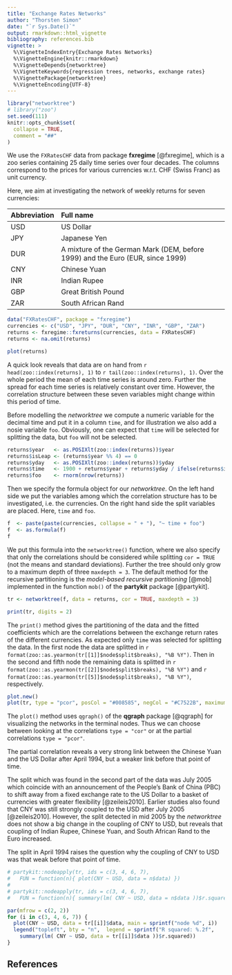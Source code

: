 ```yaml
---
title: "Exchange Rates Networks"
author: "Thorsten Simon"
date: "`r Sys.Date()`"
output: rmarkdown::html_vignette
bibliography: references.bib
vignette: >
  %\VignetteIndexEntry{Exchange Rates Networks}
  %\VignetteEngine{knitr::rmarkdown}
  %\VignetteDepends{networktree}
  %\VignetteKeywords{regression trees, networks, exchange rates}
  %\VignettePackage{networktree}
  %\VignetteEncoding{UTF-8}
---
```


```r
library("networktree")
# library("zoo")
set.seed(111)
knitr::opts_chunk$set(
  collapse = TRUE,
  comment = "##"
)
```

We use the `FXRatesCHF` data from package **fxregime** [@fxregime],
which is a  zoo series containing 25 daily time series over four decades.
The columns correspond to the prices for various currencies w.r.t. CHF
(Swiss Franc)
as unit currency.

Here, we aim at investigating the network of weekly returns for
seven currencies:

| Abbreviation | Full name  |
|:---|:--------------------------------------------------------------------|
| USD  | US Dollar |
| JPY  | Japanese Yen |
| DUR  | A mixture of the German Mark (DEM, before 1999) and the Euro (EUR, since 1999)   |
| CNY  | Chinese Yuan |
| INR  | Indian Rupee |
| GBP  | Great British Pound |
| ZAR  | South African Rand |


```r
data("FXRatesCHF", package = "fxregime")
currencies <- c("USD", "JPY", "DUR", "CNY", "INR", "GBP", "ZAR")
returns <- fxregime::fxreturns(currencies, data = FXRatesCHF)
returns <- na.omit(returns)
```

```r
plot(returns)
```

A quick look reveals that data are on hand from `r head(zoo::index(returns), 1)`
to `r tail(zoo::index(returns), 1)`. Over the whole period the mean of each time
series is around zero. Further the spread for each time series is relatively
constant over time. However, the correlation structure between these seven
variables might change within this period of time.

Before modelling the _networktree_ we compute a numeric variable for the
decimal time and put it in a column `time`, and for illustration we also
add a nosie variable `foo`. Obviously, one can expect that `time` will
be selected for splitting the data, but `foo` will not be selected.

```r
returns$year   <- as.POSIXlt(zoo::index(returns))$year
returns$isLeap <- (returns$year %% 4) == 0
returns$yday   <- as.POSIXlt(zoo::index(returns))$yday
returns$time   <- 1900 + returns$year + returns$yday / ifelse(returns$isLeap, 366, 365)
returns$foo    <- rnorm(nrow(returns))
```

Then we specify the formula object for our _networktree_. On the left hand side we put
the variables among which the correlation structure has to be investigated,
i.e. the currencies. On the right hand side the split variables are placed. Here,
`time` and `foo`.

```r
f  <- paste(paste(currencies, collapse = " + "), "~ time + foo")
f  <- as.formula(f)
f
```

We put this formula into the `networktree()` function, where we also
specify that only the correlations should be considered while splitting `cor = TRUE`
(not the means and standard deviations). Further the tree should only grow to a maximum
depth of three `maxdepth = 3`. The default method for the recursive partitioning
is the _model-based recursive partitioning_ [@mob] implemented in the
function `mob()` of the **partykit** package [@partykit].

```r
tr <- networktree(f, data = returns, cor = TRUE, maxdepth = 3)
```

```r
print(tr, digits = 2)
```

The `print()` method gives the partitioning of the data and the fitted coefficients
which are the correlations between the exchange return rates of the different
currencies. As expected only `time` was selected for splitting the data.
In the first node the data are splitted in
`r format(zoo::as.yearmon(tr[[1]]$node$split$breaks), "%B %Y")`.
Then in the second and fifth node the remaining data is splitted in
`r format(zoo::as.yearmon(tr[[2]]$node$split$breaks), "%B %Y")` and
`r format(zoo::as.yearmon(tr[[5]]$node$split$breaks), "%B %Y")`,
respectively.


```r
plot.new()
plot(tr, type = "pcor", posCol = "#008585", negCol = "#C7522B", maximum = 1)
```

The `plot()` method uses `qgraph()` of the **qgraph** package [@qgraph] for
visualizing the networks in the terminal nodes.  Thus we can choose between
looking at the correlations `type = "cor"` or at the partial correlations
`type = "pcor"`.

The partial correlation reveals a very strong link between the Chinese Yuan and
the US Dollar after April 1994, but a weaker link before that point of time.

The split which was found in the second part of the data was July 2005
which coincide with an announcement of the People's Bank of China (PBC)
to shift away from a fixed exchange rate to the US Dollar to a basket
of currencies with greater flexibility [@zeileis2010].
Earlier studies also found that CNY was still strongly coupled to the
USD after July 2005 [@zeileis2010].
However, the split detected in mid 2005 by the _networktree_ does not show
a big change in the coupling of CNY to USD, but reveals that coupling of
Indian Rupee, Chinese Yuan, and South African Rand to the Euro increased.

The split in April 1994 raises the question why the coupling of CNY to USD
was that weak before that point of time.

```r
# partykit::nodeapply(tr, ids = c(3, 4, 6, 7),
#   FUN = function(n){ plot(CNY ~ USD, data = n$data) })
# 
# partykit::nodeapply(tr, ids = c(3, 4, 6, 7),
#   FUN = function(n){ summary(lm( CNY ~ USD, data = n$data ))$r.squared })

par(mfrow = c(2, 2))
for (i in c(3, 4, 6, 7)) {
  plot(CNY ~ USD, data = tr[[i]]$data, main = sprintf("node %d", i))
  legend("topleft", bty = "n",  legend = sprintf("R squared: %.2f",
    summary(lm( CNY ~ USD, data = tr[[i]]$data ))$r.squared))
}
```

## References


